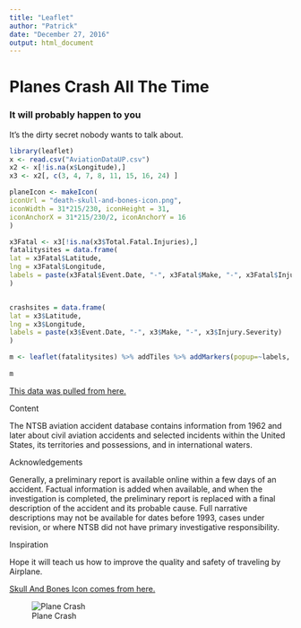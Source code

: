 ```yaml
---
title: "Leaflet"
author: "Patrick"
date: "December 27, 2016"
output: html_document
---
```


# Planes Crash All The Time

### It will probably happen to you


It's the dirty secret nobody wants to talk about. 


```r
library(leaflet)
x <- read.csv("AviationDataUP.csv")
x2 <- x[!is.na(x$Longitude),]
x3 <- x2[, c(3, 4, 7, 8, 11, 15, 16, 24) ]

planeIcon <- makeIcon(
iconUrl = "death-skull-and-bones-icon.png",
iconWidth = 31*215/230, iconHeight = 31,
iconAnchorX = 31*215/230/2, iconAnchorY = 16
)

x3Fatal <- x3[!is.na(x3$Total.Fatal.Injuries),]
fatalitysites = data.frame(
lat = x3Fatal$Latitude,
lng = x3Fatal$Longitude,
labels = paste(x3Fatal$Event.Date, "-", x3Fatal$Make, "-", x3Fatal$Injury.Severity)
)


crashsites = data.frame(
lat = x3$Latitude,
lng = x3$Longitude,
labels = paste(x3$Event.Date, "-", x3$Make, "-", x3$Injury.Severity)
)

m <- leaflet(fatalitysites) %>% addTiles %>% addMarkers(popup=~labels, icon = planeIcon) %>% addMarkers(clusterOptions = markerClusterOptions(crashsites)) %>% setView(lat = 40.7130, lng = -74.0132, zoom = 4)
 
m

```

[This data was pulled from here.](https://www.kaggle.com/khsamaha/aviation-accident-database-synopses)

Content

The NTSB aviation accident database contains information from 1962 and later about civil aviation accidents and selected incidents within the United States, its territories and possessions, and in international waters.

Acknowledgements

Generally, a preliminary report is available online within a few days of an accident. Factual information is added when available, and when the investigation is completed, the preliminary report is replaced with a final description of the accident and its probable cause. Full narrative descriptions may not be available for dates before 1993, cases under revision, or where NTSB did not have primary investigative responsibility.

Inspiration

Hope it will teach us how to improve the quality and safety of traveling by Airplane.

[Skull And Bones Icon comes from here.](http://www.uidownload.com/files/378/960/1020/death-skull-and-bones-icon.png)

![Plane Crash](death-skull-and-bones-icon.png)

